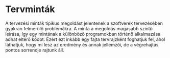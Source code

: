 # Tervminták

A tervezési minták tipikus megoldást jelentenek a szoftverek tervezésében gyakran felmerülő problémákra.
A minta a megoldás magasabb szintű leírása, így egy mintának
a különböző programokban történő alkalmazása adhat eltérő
kódot. Ezért ezt inkább egy fajta tervrajzként foghatjuk fel, ahol
láthatjuk, hogy mi lesz az eredmény és annak jellemzői, de a
végrehajtás pontos sorrendje rajtunk áll.
